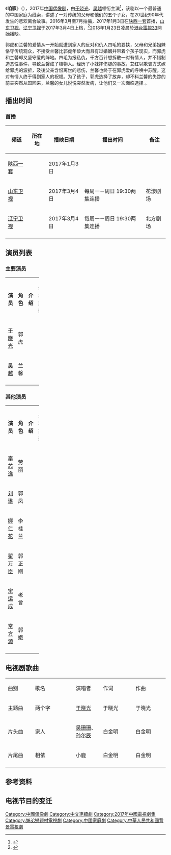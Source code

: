 {{Infobox Television
| show_name            = 咱家
| original_name        =
| image                =
| caption              =
| show_name_2          =
| genre                = [[偶像剧|偶像剧]]
| format               =
| creator              =
| developer            =
| writer               = 聂欣
| director             = 汪锡宏
| creative_director=
| presenter            =
| starring             ={{Nowrap begin}}[[于晓光|于晓光]]、[[吴越_(演员)|吴越]]{{Nowrap end}}
| judges               =
| voices               =
| narrated             =
| theme_music_composer =
| opentheme            =
| endtheme             =
| composer             =
| country              = {{CHN}}
| language             = [[汉语普通话|汉语普通话]]
| num_seasons          = <!-- or num_series -->
| num_episodes         = 54集
| list_episodes        =
| slogan               =
| executive_producer   =
| supervising_producer =
| producer             =
| editor               =
| location             =
| cinematography       =
| camera               =
| runtime              = 45分钟
| company              = {{Nowrap begin}}海宁北辰影视文化传媒{{Nowrap end}}
| distributor          =
| channel              = [[山东卫视|山东卫视]]
| picture_format       =
| audio_format         =
| first_run            = {{CHN}}
| first_aired          = {{start date|2017|03|04}}
| last_aired           = {{end date|2017||}}
| channel_1            = [[辽宁卫视|辽宁卫视]]
| picture_format_1     =
| audio_format_1       =
| first_run_1          = {{CHN}}
| first_aired_1        = {{start date|2017|03|04}}
| last_aired_1         = {{end date|2017||}}
| status               =
| preceded_by          =
| followed_by          =
| related              =
| website              =
| production_website   =
}}
《'''咱家'''》（{{lang-en|''''' '''''}}），2017年[[中国|中国]][[偶像剧|偶像剧]]，由[[于晓光|于晓光]]、[[吴越_(演员)|吴越]]领衔主演<ref>{{Cite web |url=http://ent.sina.com.cn/v/m/2017-02-27/doc-ifyavvsh6941556.shtml |title=《咱家》两大卫视将播 吴越于晓光上演姐弟恋 |accessdate=2017-03-16 |archive-date=2019-05-15 |archive-url=https://web.archive.org/web/20190515032330/http://ent.sina.com.cn/v/m/2017-02-27/doc-ifyavvsh6941556.shtml |dead-url=no }}</ref>，该剧以一个最普通的中国家庭为线索，讲述了一对传统的父母和他们的五个子女，在20世纪90年代发生的悲欢离合故事。2016年3月至7月拍攝，2017年1月3日在[[陕西一套|陕西一套]]首播，[[山东卫视|山东卫视]]、[[辽宁卫视|辽宁卫视]]于2017年3月4日上档，<ref>{{Cite web |url=http://news.sina.com.cn/c/2017-03-04/doc-ifyazwha3826457.shtml |title=都市情感大戏《咱家》今晚将登陆山东卫视 |accessdate=2017-03-16 |archive-date=2019-05-15 |archive-url=https://web.archive.org/web/20190515155513/http://news.sina.com.cn/c/2017-03-04/doc-ifyazwha3826457.shtml |dead-url=no }}</ref>2018年1月23日凌晨於[[港台電視33|港台電視33]]開始播映。

郭虎和兰馨的爱情从一开始就遭到家人的反对和仇人四毛的要挟，父母和兄弟姐妹恪守传统观众，不接受兰馨比郭虎年龄大而且有过婚姻并带着个孩子现实，而郭虎和兰馨却又坚守爱的阵地。四毛为报私仇，千方百计想拆散一对有情人，并不惜制造恶性事件，导致兰馨成了植物人。经历了小妹摔伤腿的事故，艾红以欺骗方式嫁给郭虎的波折，及後父亲含恨离世的悲伤，兰馨也终于在郭虎爱的呼唤中苏醒。这对有情人终于得到家人的祝福。为了孩子，郭虎选择了放弃，却不料兰馨的失踪的前夫突然从国回来，兰馨的女儿悦悦突然发病，让他们又一次面临选择 。

== 播出时间 ==
{{Note24hUTC+8}}
=== 首播 ===
{| class="wikitable" style="text-align:center"
|-
!频道||所在地||播映日期||播出时间||备注
|-
|[[陕西电视台|陕西一套]]||{{CHNML}}||2017年1月3日||
|-
|[[山东卫视|山东卫视]]||{{CHNML}}||2017年3月4日||每周一－周日 19:30两集连播||花漾剧场
|-
|[[辽宁卫视|辽宁卫视]]||{{CHNML}}||2017年3月4日||每周一－周日 19:30两集连播||北方剧场
|-
|}
==演员列表==
=== 主要演员 ===
{|class="wikitable" width="100%"
|- style="background:green; color:snow" align=center
|width="7%"|'''演员''' || width="8%"|'''角色''' || width="46%"|'''介绍'''||width ="12%"|'''登场集数'''
|-
|<center>[[于晓光|于晓光]]||<center>郭虎||||
|-
|<center>[[吴越_(演员)|吴越]]||<center>兰馨||||
|-
|}
=== 其他演员 ===
{|class="wikitable" width="100%"
|- style="background:green; color:snow" align=center
|width="7%"|'''演员''' || width="8%"|'''角色''' || width="46%"|'''介绍'''||width ="12%"|'''登场集数'''
|-
|<center>[[李芯逸|李芯逸]]||<center>劳丽||||
|-
|<center>[[刘琳|刘琳]]||<center>郭凤||||
|-
|<center>[[娜仁花|娜仁花]]||<center>李桂兰||||
|-
|<center>[[翟万臣|翟万臣]]||<center>郭正刚||||
|-
|<center>[[宋运成|宋运成]]||<center>老曾||||
|-
|<center>[[常方源|常方源]]||<center>郭娥||||
|-
|}
== 电视剧歌曲 ==
{|class="wikitable" style="width:80%;text-align:center"
|- style="background:green;font-weight:bold;color:snow"
|style="width:10%"|曲别||style="width:15%"|歌名||style="width:10%"|演唱者||style="width:12%"|作词||style="width:12%"|作曲
|-
|主题曲|| 两个字 ||[[于晓光|于晓光]]||于晓光||于晓光
|-
|片头曲|| 家人 ||[[吴珊珊|吴珊珊]]、[[孙尔辰|孙尔辰]]|| 白金明 ||白金明
|-
|片尾曲|| 相依||小鹿||白金明||白金明
|-
|}
==参考资料==
{{Reflist}}
== 电视节目的变迁 ==
{{電視節目的變遷
|電視台={{CHNML}} [[山东卫视|山东卫视]] '''花漾剧场'''
|播放檔次=每周一－周日 19:30两集连播
|節目名稱=咱家<br/>（2017年3月4日－2017年3月30日）
|上一節目=[[妈妈向前冲冲冲|妈妈向前冲冲冲]]<br/>（2017年2月8日－2017年3月3日）
|下一節目=[[黃大妮|黃大妮]]<br/>（2017年3月31日－2017年4月2日）
}}
{{山东卫视电视剧}}
[[Category:中國偶像劇|Category:中國偶像劇]]
[[Category:中文連續劇|Category:中文連續劇]]
[[Category:2017年中國電視劇集|Category:2017年中國電視劇集]]
[[Category:姊弟戀題材電視劇|Category:姊弟戀題材電視劇]]
[[Category:中國家庭劇|Category:中國家庭劇]]
[[Category:中華人民共和國背景電視劇|Category:中華人民共和國背景電視劇]]